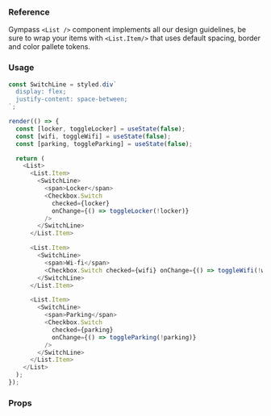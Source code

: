 ### Reference

Gympass `<List />` component implements all our design guidelines, be sure to wrap your items with `<List.Item/>` that uses default spacing, border and color pallete tokens.

### Usage

```javascript state
const SwitchLine = styled.div`
  display: flex;
  justify-content: space-between;
`;

render(() => {
  const [locker, toggleLocker] = useState(false);
  const [wifi, toggleWifi] = useState(false);
  const [parking, toggleParking] = useState(false);

  return (
    <List>
      <List.Item>
        <SwitchLine>
          <span>Locker</span>
          <Checkbox.Switch
            checked={locker}
            onChange={() => toggleLocker(!locker)}
          />
        </SwitchLine>
      </List.Item>

      <List.Item>
        <SwitchLine>
          <span>Wi-fi</span>
          <Checkbox.Switch checked={wifi} onChange={() => toggleWifi(!wifi)} />
        </SwitchLine>
      </List.Item>

      <List.Item>
        <SwitchLine>
          <span>Parking</span>
          <Checkbox.Switch
            checked={parking}
            onChange={() => toggleParking(!parking)}
          />
        </SwitchLine>
      </List.Item>
    </List>
  );
});
```

### Props

<PropsTable component="List" platform="web" />

